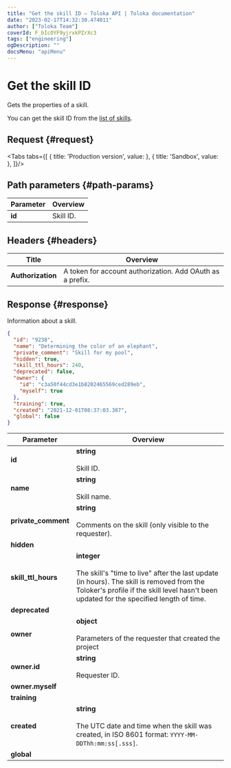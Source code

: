 ```yaml
---
title: "Get the skill ID — Toloka API | Toloka documentation"
date: "2023-02-17T14:32:30.474011"
author: ["Toloka Team"]
coverId: F_bIcOYF9yjrxkPZrXc3
tags: ["engineering"]
ogDescription: ""
docsMenu: "apiMenu"
---
```



# Get the skill ID

<Announce/>

Gets the properties of a skill.

You can get the skill ID from the [list of skills](/docs/api/get-skill-list).

## Request {#request}

<Tabs tabs={[
  { title: 'Production version', value: <GetSkillList1/> },
  { title: 'Sandbox', value: <GetSkillList2/> },
]}/>

## Path parameters {#path-params}

Parameter | Overview
----- | -----
**id** | Skill ID.

## Headers {#headers}

Title | Overview
----- | -----
**Authorization** | A token for account authorization. Add OAuth as a prefix.

## Response {#response}

Information about a skill.

```json
{
  "id": "9238",
  "name": "Determining the color of an elephant",
  "private_comment": "Skill for my pool",
  "hidden": true,
  "skill_ttl_hours": 240,
  "deprecated": false,
  "owner": {
    "id": "c3a50f44cd3e1b8202465569ced289eb",
    "myself": true
  },
  "training": true,
  "created": "2021-12-01T08:37:03.387",
  "global": false
}
```

Parameter | Overview
----- | -----
**id** | **string**<br/><br/>Skill ID.
**name** | **string**<br/><br/>Skill name.
**private_comment** | **string**<br/><br/>Comments on the skill (only visible to the requester).
**hidden** | <GetSkillTable1/>
**skill_ttl_hours** | **integer**<br/><br/>The skill's "time to live" after the last update (in hours). The skill is removed from the Toloker's profile if the skill level hasn't been updated for the specified length of time.
**deprecated** | <GetSkillTable2/>
**owner** | **object**<br/><br/>Parameters of the requester that created the project
**owner.id** | **string**<br/><br/>Requester ID.
**owner.myself** | <GetSkillTable3/>
**training** | <GetSkillTable4/>
**created** | **string**<br/><br/>The UTC date and time when the skill was created, in ISO 8601 format: `YYYY-MM-DDThh:mm:ss[.sss]`.
**global** | <GetSkillTable5/>

<ContactGuideSupport/>
